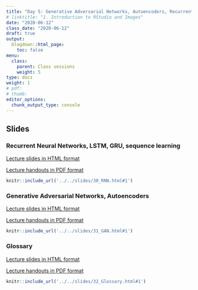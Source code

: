 ```yaml
---
title: "Day 5: Generative Adversarial Networks, Autoencoders, Recurrent Neural Networks, LSTM, GRU, sequence learning"
# linktitle: "1. Introduction to RStudio and Images"
date: "2020-06-12"
class_date: "2020-06-12"
draft: true
output:
  blogdown::html_page:
    toc: false
menu:
  class:
    parent: Class sessions
    weight: 5
type: docs
weight: 1
# pdf: 
# thumb: 
editor_options: 
  chunk_output_type: console
---
```



## Slides

### Recurrent Neural Networks, LSTM, GRU, sequence learning

<a href="../../slides/30_RNN.html#1" target="_blank">Lecture slides in HTML format</a>

<a href="../../slides/30_RNN.pdf" target="_blank">Lecture handouts in PDF format</a>

```r
knitr::include_url('../../slides/30_RNN.html#1')
```

### Generative Adversarial Networks, Autoencoders

<a href="../../slides/31_GAN.html#1" target="_blank">Lecture slides in HTML format</a>

<a href="../../slides/31_GAN.pdf" target="_blank">Lecture handouts in PDF format</a>

```r
knitr::include_url('../../slides/31_GAN.html#1')
```

### Glossary

<a href="../../slides/32_Glossary.html#1" target="_blank">Lecture slides in HTML format</a>

<a href="../../slides/32_Glossary.pdf" target="_blank">Lecture handouts in PDF format</a>

```r
knitr::include_url('../../slides/32_Glossary.html#1')
```
